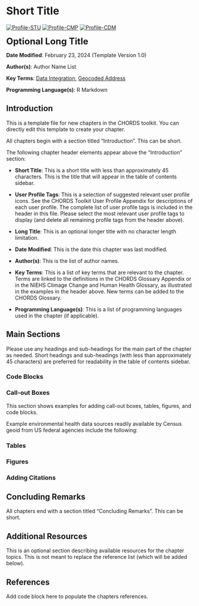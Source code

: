 # Short Title {#chapter-short-title} 

[![Profile-STU](https://img.shields.io/badge/User%20Profile-Student-dcbeff.svg)](#profilestu)
[![Profile-CMP](https://img.shields.io/badge/User%20Profile-Clinician/Medical%20Professional-f58231.svg)](#profilecmp)
[![Profile-CDM](https://img.shields.io/badge/User%20Profile-Clinical%20Data%20Manager-469990.svg)](#profilecdm)

<font size ="5"> **Optional Long Title** </font>

**Date Modified**: February 23, 2024 (Template Version 1.0)

**Author(s)**: Author Name List

**Key Terms**: [Data Integration](https://tools.niehs.nih.gov/cchhglossary/?keyword=data+integration&termOnlySearch=true&exactSearch=true), [Geocoded Address](#def-geocoded-address)

**Programming Language(s)**: R Markdown


## Introduction

This is a template file for new chapters in the CHORDS toolkit. You can directly edit this template to create your chapter. 

All chapters begin with a section titled "Introduction". This can be short.

The following chapter header elements appear above the "Introduction" section:

- **Short Title**: This is a short title with less than approximately 45 characters. This is the title that will appear in the table of contents sidebar.

- **User Profile Tags**: This is a selection of suggested relevant user profile icons. See the CHORDS Toolkit User Profile Appendix for descriptions of each user profile. The complete list of user profile tags is included in the header in this file. Please select the most relevant user profile tags to display (and delete all remaining profile tags from the header above).

- **Long Title**: This is an optional longer title with no character length limitation.

- **Date Modified**: This is the date this chapter was last modified.

- **Author(s)**: This is the list of author names.

- **Key Terms**: This is a list of key terms that are relevant to the chapter. Terms are linked to the definitions in the CHORDS Glossary Appendix or in the NIEHS Climage Change and Human Health Glossary, as illustrated in the examples in the header above. New terms can be added to the CHORDS Glossary.

- **Programming Language(s)**: This is a list of programming languages used in the chapter (if applicable).

## Main Sections

Please use any headings and sub-headings for the main part of the chapter as needed. 
Short headings and sub-headings (with less than approximately 45 characters) are preferred for readability in the table of contents sidebar. 

### Code Blocks

### Call-out Boxes

This section shows examples for adding call-out boxes, tables, figures, and code blocks.

Example environmental health data sources readily available by Census geoid from US federal agencies include the following:

### Tables

### Figures

### Adding Citations

## Concluding Remarks

All chapters end with a section titled "Concluding Remarks". This can be short.

## Additional Resources

This is an optional section describing available resources for the chapter topics. This is not meant to replace the reference list (which will be added below).

## References 

Add code block here to populate the chapters references.




